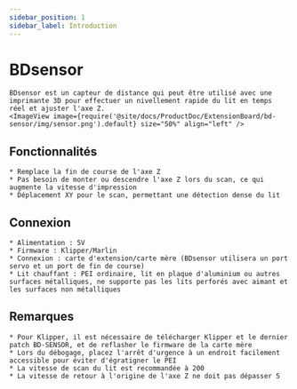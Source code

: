 ```yaml
---
sidebar_position: 1
sidebar_label: Introduction
---
```




# BDsensor

    BDsensor est un capteur de distance qui peut être utilisé avec une imprimante 3D pour effectuer un nivellement rapide du lit en temps réel et ajuster l'axe Z.
    <ImageView image={require('@site/docs/ProductDoc/ExtensionBoard/bd-sensor/img/sensor.png').default} size="50%" align="left" />

## Fonctionnalités

    * Remplace la fin de course de l'axe Z
    * Pas besoin de monter ou descendre l'axe Z lors du scan, ce qui augmente la vitesse d'impression
    * Déplacement XY pour le scan, permettant une détection dense du lit


## Connexion

    * Alimentation : 5V
    * Firmware : Klipper/Marlin
    * Connexion : carte d'extension/carte mère (BDsensor utilisera un port servo et un port de fin de course)
    * Lit chauffant : PEI ordinaire, lit en plaque d'aluminium ou autres surfaces métalliques, ne supporte pas les lits perforés avec aimant et les surfaces non métalliques


## Remarques

    * Pour Klipper, il est nécessaire de télécharger Klipper et le dernier patch BD-SENSOR, et de reflasher le firmware de la carte mère
    * Lors du débogage, placez l'arrêt d'urgence à un endroit facilement accessible pour éviter d'égratigner le PEI
    * La vitesse de scan du lit est recommandée à 200
    * La vitesse de retour à l'origine de l'axe Z ne doit pas dépasser 5


